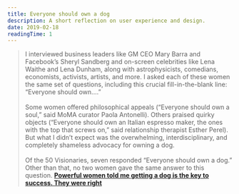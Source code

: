 ```yaml
---
title: Everyone should own a dog
description: A short reflection on user experience and design.
date: 2019-02-18
readingTime: 1
---
```


>I interviewed business leaders like GM CEO Mary Barra and Facebook’s Sheryl Sandberg and on-screen celebrities like Lena Waithe and Lena Dunham, along with astrophysicists, comedians, economists, activists, artists, and more. I asked each of these women the same set of questions, including this crucial fill-in-the-blank line: “Everyone should own....”
<br /><br />
Some women offered philosophical appeals (“Everyone should own a soul,” said MoMA curator Paola Antonelli). Others praised quirky objects (“Everyone should own an Italian espresso maker, the ones with the top that screws on,” said relationship therapist Esther Perel). But what I didn’t expect was the overwhelming, interdisciplinary, and completely shameless advocacy for owning a dog.
<br /><br />
Of the 50 Visionaries, seven responded “Everyone should own a dog.” Other than that, no two women gave the same answer to this question.
**<a href="https://qz.com/work/1347901/powerful-women-told-me-getting-a-dog-was-the-key-to-success-they-were-right/">Powerful women told me getting a dog is the key to success. They were right</a>**